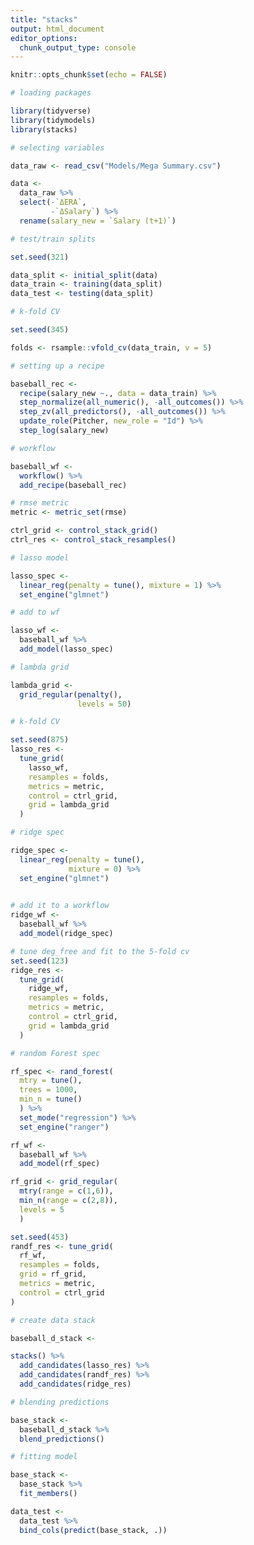 ```yaml
---
title: "stacks"
output: html_document
editor_options: 
  chunk_output_type: console
---
```


```r
knitr::opts_chunk$set(echo = FALSE)
```

```r
# loading packages

library(tidyverse)
library(tidymodels)
library(stacks)
```

```r
# selecting variables

data_raw <- read_csv("Models/Mega Summary.csv")

data <-
  data_raw %>%
  select(-`ΔERA`,
         -`ΔSalary`) %>%
  rename(salary_new = `Salary (t+1)`)

```

```r
# test/train splits

set.seed(321)

data_split <- initial_split(data)
data_train <- training(data_split)
data_test <- testing(data_split)

# k-fold CV

set.seed(345)

folds <- rsample::vfold_cv(data_train, v = 5)
```

```r
# setting up a recipe

baseball_rec <- 
  recipe(salary_new ~., data = data_train) %>%
  step_normalize(all_numeric(), -all_outcomes()) %>%
  step_zv(all_predictors(), -all_outcomes()) %>%
  update_role(Pitcher, new_role = "Id") %>%
  step_log(salary_new)

# workflow

baseball_wf <-
  workflow() %>%
  add_recipe(baseball_rec)

# rmse metric
metric <- metric_set(rmse)

```

```r

ctrl_grid <- control_stack_grid()
ctrl_res <- control_stack_resamples()

```

```r
# lasso model

lasso_spec <-
  linear_reg(penalty = tune(), mixture = 1) %>%
  set_engine("glmnet")

# add to wf

lasso_wf <-
  baseball_wf %>%
  add_model(lasso_spec)

# lambda grid

lambda_grid <-
  grid_regular(penalty(),
               levels = 50)

# k-fold CV

set.seed(875)
lasso_res <- 
  tune_grid(
    lasso_wf,
    resamples = folds,
    metrics = metric,
    control = ctrl_grid,
    grid = lambda_grid
  )

```


```r
# ridge spec

ridge_spec <- 
  linear_reg(penalty = tune(),
             mixture = 0) %>%
  set_engine("glmnet")

  
# add it to a workflow
ridge_wf <- 
  baseball_wf %>%
  add_model(ridge_spec)

# tune deg_free and fit to the 5-fold cv
set.seed(123)
ridge_res <- 
  tune_grid(
    ridge_wf,
    resamples = folds,
    metrics = metric,
    control = ctrl_grid,
    grid = lambda_grid
  )
```

```r
# random Forest spec

rf_spec <- rand_forest(
  mtry = tune(),
  trees = 1000,
  min_n = tune()
  ) %>%
  set_mode("regression") %>%
  set_engine("ranger")

rf_wf <-
  baseball_wf %>%
  add_model(rf_spec)

rf_grid <- grid_regular(
  mtry(range = c(1,6)),
  min_n(range = c(2,8)),
  levels = 5
  )

set.seed(453)
randf_res <- tune_grid(
  rf_wf,
  resamples = folds,
  grid = rf_grid,
  metrics = metric,
  control = ctrl_grid
)
```



```r
# create data stack

baseball_d_stack <-
```


```r
stacks() %>%
  add_candidates(lasso_res) %>%
  add_candidates(randf_res) %>%
  add_candidates(ridge_res)

```


```r
# blending predictions

base_stack <- 
  baseball_d_stack %>%
  blend_predictions()
```


```r
# fitting model

base_stack <-
  base_stack %>%
  fit_members()
```


```r
data_test <- 
  data_test %>%
  bind_cols(predict(base_stack, .))
```



